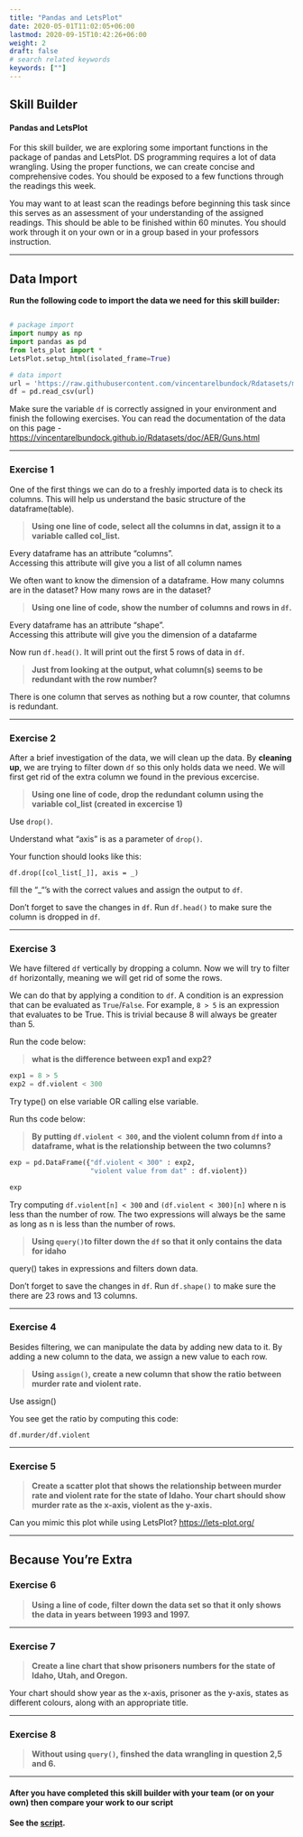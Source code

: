 ---
title: "Pandas and LetsPlot"
date: 2020-05-01T11:02:05+06:00
lastmod: 2020-09-15T10:42:26+06:00
weight: 2
draft: false
# search related keywords
keywords: [""]
---

## Skill Builder
#### Pandas and LetsPlot

For this skill builder, we are exploring some important functions in the package of pandas and LetsPlot. DS programming requires a lot of data wrangling. Using the proper functions, we can create concise and comprehensive codes. You should be exposed to a few functions through the readings this week. 

You may want to at least scan the readings before beginning this task since this serves as an assessment of your understanding of the assigned readings. This should be able to be finished within 60 minutes. You should work through it on your own or in a group based in your professors instruction. 

---

## Data Import

__Run the following code to import the data we need for this skill builder:__

```python

# package import
import numpy as np
import pandas as pd
from lets_plot import *
LetsPlot.setup_html(isolated_frame=True)

# data import
url = 'https://raw.githubusercontent.com/vincentarelbundock/Rdatasets/master/csv/AER/Guns.csv'
df = pd.read_csv(url)

```

Make sure the variable `df` is correctly assigned in your environment and finish the following exercises. You can read the documentation of the data on this page - 
<https://vincentarelbundock.github.io/Rdatasets/doc/AER/Guns.html>

---

### Exercise 1

One of the first things we can do to a freshly imported data is to check its columns. This will help us understand the basic structure of the dataframe(table). 

> __Using one line of code, select all the columns in dat, assign it to a variable called col_list.__ 

:::{.callout-tip collapse="true" title="Hint"}

  Every dataframe has an attribute "columns".  
  Accessing this attribute will give you a list of all column names 
:::

We often want to know the dimension of a dataframe. How many columns are in the dataset? How many rows are in the dataset?

> __Using one line of code, show the number of columns and rows in `df`.__

:::{.callout-tip collapse="true" title="Hint"}

  Every dataframe has an attribute "shape".  
  Accessing this attribute will give you the dimension of a datafarme
:::


Now run `df.head()`. It will print out the first 5 rows of data in `df`.

> __Just from looking at the output, what column(s) seems to be redundant with the row number?__

:::{.callout-tip collapse="true" title="Hint"}

  There is one column that serves as nothing but a row counter, that columns is redundant.
:::

---

### Exercise 2

After a  brief investigation of the data, we will clean up the data. By **cleaning up**, we are trying to filter down `df` so this only holds data we need. We will first get rid of the extra column we found in the previous excercise.

> __Using one line of code, drop the redundant column using the variable col_list (created in excercise 1)__

:::{.callout-tip collapse="true" title="Hint"}

  Use `drop()`.  

  Understand what "axis" is as a parameter of `drop()`.  

  Your function should looks like this:  

  `df.drop([col_list[_]], axis = _)`  

  fill the "_"'s with the correct values and assign the output to `df`.
:::

Don't forget to save the changes in `df`. Run `df.head()` to make sure the column is dropped in `df`.

---

### Exercise 3

We have filtered `df` vertically by dropping a column. Now we will try to filter `df` horizontally, meaning we will get rid of some the rows. 

We can do that by applying a condition to `df`. A condition is an expression that can be evaluated as `True`/`False`. For example, `8 > 5` is an expression that evaluates to be True. This is trivial because 8 will always be greater than 5. 

Run the code below:

> __what is the difference between exp1 and exp2?__

```python
exp1 = 8 > 5
exp2 = df.violent < 300
```

:::{.callout-tip collapse="true" title="Hint"}
  Try type() on else variable OR calling else variable.
:::

Run ths code below:

> __By putting `df.violent < 300`, and the violent column from `df` into a dataframe, what is the relationship between the two columns?__


```python
exp = pd.DataFrame({"df.violent < 300" : exp2,
                    "violent value from dat" : df.violent})

exp
```

:::{.callout-tip collapse="true" title="Hint"}
  Try computing `df.violent[n] < 300` and `(df.violent < 300)[n]` where n is less than the number of row. The two expressions will always be the same as long as n is less than the number of rows.
:::

> __Using `query()`to filter down the `df` so that it only contains the data for idaho__

:::{.callout-tip collapse="true" title="Hint"}
  query() takes in expressions and filters down data.
:::

Don't forget to save the changes in `df`. Run `df.shape()` to make sure the there are 23 rows and 13 columns.

---

### Exercise 4

Besides filtering, we can manipulate the data by adding new data to it. By adding a new column to the data, we assign a new value to each row.

> __Using `assign()`, create a new column that show the ratio between murder rate and violent rate.__

:::{.callout-tip collapse="true" title="Hint"}
  Use assign()  

  You see get the ratio by computing this code:  

  `df.murder/df.violent`
:::

---

### Exercise 5

> __Create a scatter plot that shows the relationship between murder rate and violent rate for the state of Idaho. Your chart should show murder rate as the x-axis, violent as the y-axis.__

:::{.callout-tip collapse="true" title="Hint"}
  Can you mimic this plot while using LetsPlot?
  <https://lets-plot.org/>
  <!-- <https://altair-viz.github.io/gallery/scatter_tooltips.html>
  <https://plotly.com/python/line-and-scatter/> -->
:::

---

## Because You're Extra

### Exercise 6

> __Using a line of code, filter down the data set so that it only shows the data in years between 1993 and 1997.__

---

### Exercise 7

> __Create a line chart that show prisoners numbers for the state of Idaho, Utah, and Oregon.__

Your chart should show year as the x-axis, prisoner as the y-axis, states as different colours, along with an appropriate title.

---

### Exercise 8

> __Without using `query()`, finshed the data wrangling in question 2,5 and 6.__

---

::: {.callout-note collapse="true"}
#### After you have completed this skill builder with your team (or on your own) then compare your work to our script

__See the [script](/Skill Builders/pandas_letsplot.py).__

:::
